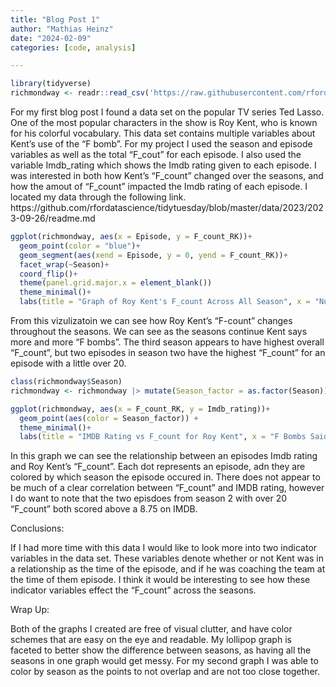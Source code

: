 ```yaml
---
title: "Blog Post 1"
author: "Mathias Heinz"
date: "2024-02-09"
categories: [code, analysis]

---
```

```r
library(tidyverse)
richmondway <- readr::read_csv('https://raw.githubusercontent.com/rfordatascience/tidytuesday/master/data/2023/2023-09-26/richmondway.csv')
```

For my first blog post I found a data set on the popular TV series Ted Lasso. One of the most popular characters in the show is Roy Kent, who is known for his colorful vocabulary. This data set contains multiple variables about Kent's use of the "F bomb". For my project I used the season and episode variables as well as the total "F_cout" for each episode. I also used the variable Imdb_rating which shows the Imdb rating given to each episode. I was interested in both how Kent's "F_count" changed over the seasons, and how the amout of "F_count" impacted the Imdb rating of each episode. I located my data through the following link. https://github.com/rfordatascience/tidytuesday/blob/master/data/2023/2023-09-26/readme.md

```r
ggplot(richmondway, aes(x = Episode, y = F_count_RK))+
  geom_point(color = "blue")+
  geom_segment(aes(xend = Episode, y = 0, yend = F_count_RK))+
  facet_wrap(~Season)+
  coord_flip()+
  theme(panel.grid.major.x = element_blank())
  theme_minimal()+
  labs(title = "Graph of Roy Kent's F_count Across All Season", x = "Number of F words", y = "Episode Number")
```

From this vizulizatoin we can see how Roy Kent's "F-count" changes throughout the seasons. We can see as the seasons continue Kent says more and more "F bombs". The third season appears to have highest overall "F_count", but two episodes in season two have the highest "F_count" for an episode with a little over 20.

```r
class(richmondway$Season)
richmondway <- richmondway |> mutate(Season_factor = as.factor(Season))

ggplot(richmondway, aes(x = F_count_RK, y = Imdb_rating))+
  geom_point(aes(color = Season_factor)) +
  theme_minimal()+
  labs(title = "IMDB Rating vs F_count for Roy Kent", x = "F Bombs Said by Roy Kent", y = "Imdb Rating")
```

In this graph we can see the relationship between an episodes Imdb rating and Roy Kent's "F_count". Each dot represents an episode, adn they are colored by which season the episode occured in. There does not appear to be much of a clear correlation between "F_count" and IMDB rating, however I do want to note that the two episdoes from season 2 with over 20 "F_count" both scored above a 8.75 on IMDB.


Conclusions:

If I had more time with this data I would like to look more into two indicator variables in the data set. These variables denote whether or not Kent was in a relationship as the time of the episode, and if he was coaching the team at the time of them episode. I think it would be interesting to see how these indicator variables effect the "F_count" across the seasons.

Wrap Up:

Both of the graphs I created are free of visual clutter, and have color schemes that are easy on the eye and readable. My lollipop graph is faceted to better show the difference between seasons, as having all the seasons in one graph would get messy. For my second graph I was able to color by season as the points to not overlap and are not too close together.